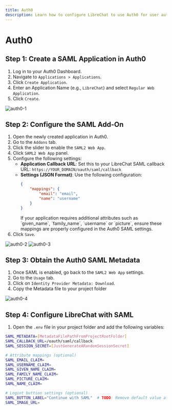 ```yaml
---
title: Auth0
description: Learn how to configure LibreChat to use Auth0 for user authentication.
---
```


# Auth0

## Step 1: Create a SAML Application in Auth0

1. Log in to your Auth0 Dashboard.
2. Navigate to `Applications > Applications`.
3. Click `Create Application`.
4. Enter an Application Name (e.g., `LibreChat`) and select `Regular Web Application`.
5. Click `Create`.

![auth0-1](/images/docs/configuration/authentication/SAML/auth0/1.png)


## Step 2: Configure the SAML Add-On

1. Open the newly created application in Auth0.
2. Go to the `Addons` tab.
3. Click the slider to enable the `SAML2 Web App`.
4. Click `SAML2 Web App` panel.
5. Configure the following settings:
   - **Application Callback URL**: Set this to your LibreChat SAML callback URL:
   `https://YOUR_DOMAIN/oauth/saml/callback`
   - **Settings (JSON Format)**: Use the following configuration:
        ```json
        {
            "mappings": {
                "email": "email",
                "name": "username"
            }
        }
        ```
        <Callout type="note" title="note">
        If your application requires additional attributes such as `given_name`,
        `family_name`, `username` or `picture`, ensure these mappings are properly
        configured in the Auth0 SAML settings.
        </Callout>
6. Click `Save`.


![auth0-2](/images/docs/configuration/authentication/SAML/auth0/2.png)
![auth0-3](/images/docs/configuration/authentication/SAML/auth0/3.png)

## Step 3: Obtain the Auth0 SAML Metadata

1. Once SAML is enabled, go back to the `SAML2 Web App` settings.
2. Go to the `Usage` tab.
2. Click on `Identity Provider Metadata: Download`.
3. Copy the Metadata file to your project folder

![auth0-4](/images/docs/configuration/authentication/SAML/auth0/4.png)

## Step 4: Configure LibreChat with SAML

1. Open the `.env` file in your project folder and add the following variables:

  ```bash filename=".env"
  SAML_METADATA=[MetadataFilePathFromProjectRootFolder]
  SAML_CALLBACK_URL=/oauth/saml/callback
  SAML_SESSION_SECRET=[JustGenerateARandomSessionSecret]

  # Attribute mappings (optional)
  SAML_EMAIL_CLAIM=
  SAML_USERNAME_CLAIM=
  SAML_GIVEN_NAME_CLAIM=
  SAML_FAMILY_NAME_CLAIM=
  SAML_PICTURE_CLAIM=
  SAML_NAME_CLAIM=

  # Logint buttion settings (optional)
  SAML_BUTTON_LABEL="Continue with SAML"  # TODO: Remove default value after adding the word to Locize.
  SAML_IMAGE_URL=
  ```